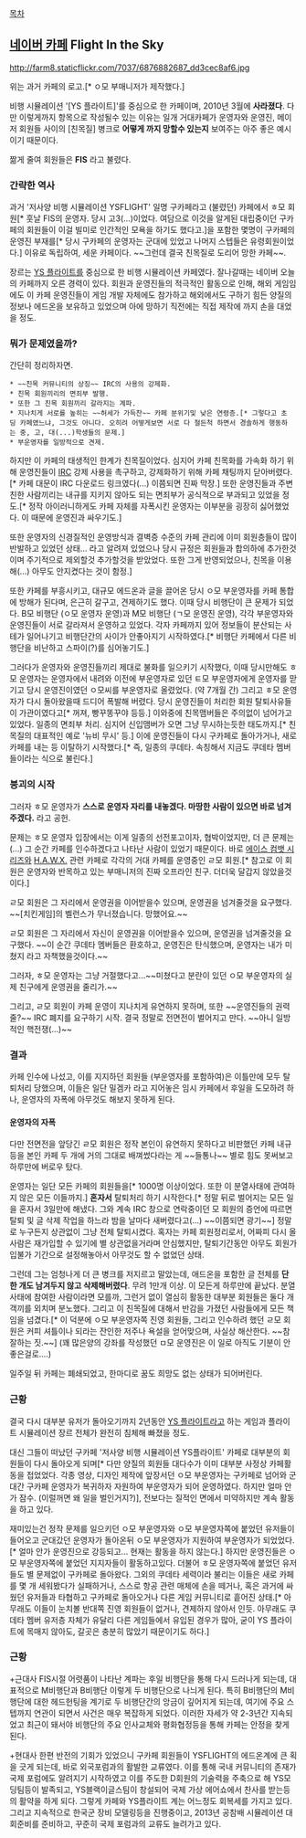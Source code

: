 [[목차]]

== [[네이버 카페]] Flight In the Sky ==
http://farm8.staticflickr.com/7037/6876882687_dd3cec8af6.jpg

위는 과거 카페의 로고.[* ㅇ모 부매니저가 제작했다.]

비행 시뮬레이션 '[YS 플라이트]'를 중심으로 한 카페이며, 2010년 3월에 '''사라졌다'''. 다만 이렇게까지 항목으로 작성될수 있는 이유는 일개 거대카페가 운영자와 운영진, 메이저 회원들 사이의 [친목질] 병크로 '''어떻게 까지 망할수 있는지''' 보여주는 아주 좋은 예시이기 때문이다.

짦게 줄여 회원들은 '''FIS''' 라고 불렸다.

=== 간략한 역사 ===
과거 '저사양 비행 시뮬레이션 YSFLIGHT' 일명 구카페라고 (불렸던) 카페에서 ㅎ모 회원[* 훗날 FIS의 운영자. 당시 고3(...)이었다. 여담으로 이것을 알게된 대립중이던 구카페의 회원들이 이걸 빌미로 인간적인 모욕을 하기도 했다고.]을 포함한 몇명이 구카페의 운영진 부재를[* 당시 구카페의 운영자는 군대에 있었고 나머지 스텝들은 유령회원이었다.] 이유로 독립하여, 세운 카페이다. ~~그런데 결국 친목질로 도리어 망한 카페~~. 

장르는 [[YS 플라이트]]를 중심으로 한 비행 시뮬레이션 카페였다. 잘나갈때는 네이버 오늘의 카페까지 오른 경력이 있다. 회원과 운영진들의 적극적인 활동으로 인해, 해외 게임임에도 이 카페 운영진들이 게임 개발 자체에도 참가하고 해외에서도 구하기 힘든 양질의 정보나 에드온을 보유하고 있었으며 아에 망하기 직전에는 직접 제작에 까지 손을 대었을 정도. 

=== 뭐가 문제였을까? ===
간단히 정리하자면.

 * ~~친목 커뮤니티의 상징~~ IRC의 사용의 강제화.
 * 친목 회원끼리의 면죄부 발행.
 * 또한 그 친목 회원끼리 갈라지는 계파.
 * 지나치게 서로를 높히는 ~~허세가 가득찬~~ 카페 분위기및 낮은 연령층.[* 그렇다고 초딩 카페였느냐, 그것도 아니다. 오히려 어떻게보면 서로 다 철든척 하면서 경솔하게 행동하는 중, 고, 대(...)학생들의 문제.]
 * 부운영자를 일방적으로 견제.

하지만 이 카페의 태생적인 한계가 친목질이었다. 심지어 카페 친목화를 가속화 하기 위해 운영진들이 [[IRC]] 강제 사용을 촉구하고, 강제화하기 위해 카페 채팅까지 닫아버렸다.[* 카페 대문이 IRC 다운로드 링크였다(...) 이쯤되면 진짜 막장.] 또한 운영진들과 주변 친한 사람끼리는 내규를 지키지 않아도 되는 면죄부가 공식적으로 부과되고 있었을 정도.[* 정작 아이러니하게도 카페 자체를 자폭시킨 운영자는 이부분을 굉장히 싫어했었다. 이 때문에 운영진과 싸우기도.] 

또한 운영자의 신경질적인 운영방식과 결벽증 수준의 카페 관리에 이미 회원층들이 많이 반발하고 있었던 상태... 라고 알려져 있었으나 당시 규정은 회원들과 합의하에 추가한것이며 주기적으로 제외할것 추가할것을 받았었다. 또한 그게 반영되었으나, 친목을 이용해(...) 아무도 안지켰다는 것이 함정.]

또한 카페를 부흥시키고, 대규모 에드온과 글을 끌어온 당시 ㅇ모 부운영자를 카페 통합에 방해가 된다며, 은근히 갈구고, 견제하기도 했다. 이때 당시 비행단이 큰 문제가 되었다. B모 비행단 (ㅇ모 운영자 운영)과 M모 비행단 (ㄱ모 운영진 운영), 각각 부운영자와 운영진들이 서로 갈라져서 운영하고 있었다. 각자 카페까지 있어 정보들이 분산되는 사테가 일어나기고 비행단간의 사이가 안좋아지기 시작하였다.[* 비행단 카페에서 다른 비행단을 비난하고 스파이(?)를 심어놓기도.]

그러다가 운영자와 운영진들끼리 제대로 불화를 일으키기 시작했다, 이때 당시만해도 ㅎ모 운영자는 운영자에서 내려와 이전에 부운영자로 있던 ㅌ모 부운영자에게 운영자를 맏기고 당시 운영진이였던 ㅇ모씨를 부운영자로 올렸었다. (약 7개월 간) 그리고 ㅎ모 운영자가 다시 돌아왔을때 드디어 폭발해 버렸다. 당시 운영진들이 처리한 회원 탈퇴사유들이 가관이였다고[* 꺼져, 빵꾸똥꾸야 등등.] 이와중에 친목맴버들은 주의없이 넘어가고 있었다. 일종의 면죄부 처리. 심지어 신입맴버가 오면 그냥 무시하는듯한 태도까지.[* 친목질의 대표적인 예로 '뉴비 무시' 등.] 이에 운영진들이 다시 구카페로 돌아가거나, 새로 카페를 내는 등 이탈하기 시작했다.[* 즉, 일종의 쿠데타. 속칭해서 지금도 쿠데타 멤버들이라는 식으로 불린다.] 

=== 붕괴의 시작 ===
그러자 ㅎ모 운영자가 '''스스로 운영자 자리를 내놓겠다. 마땅한 사람이 있으면 바로 넘겨주겠다.''' 라고 공헌.

문제는 ㅎ모 운영자 입장에서는 이게 일종의 선전포고이자, 협박이었지만, 더 큰 문제는(...) 그 순간 카페를 인수하겠다고 나타난 사람이 있었기 때문이다. 바로 [[에이스 컴뱃 시리즈]]와 [[H.A.W.X.]] 관련 카페로 각각의 거대 카페를 운영중인 ㄹ모 회원.[* 참고로 이 회원은 운영자와 반목하고 있는 부매니저의 진짜 오프라인 친구. 더더욱 달갑지 않았을것이다.] 

ㄹ모 회원은 그 자리에서 운영권을 이어받을수 있으며, 운영권을 넘겨줄것을 요구했다. ~~[치킨게임]의 벨런스가 무너졌습니다. 망했어요.~~

ㄹ모 회원은 그 자리에서 자신이 운영권을 이어받을수 있으며, 운영권을 넘겨줄것을 요구했다. 
~~이 순간 쿠데타 멤버들은 환호하고, 운영진은 탄식했으며, 운영자는 내가 미쳤지 라고 자책했을것이다.~~

그러자, ㅎ모 운영자는 그냥 거절했다고...~~미쳤다고 분란이 있던 ㅇ모 부운영자의 실제 친구에게 운영권을 줄리가.~~

그리고, ㄹ모 회원이 카페 운영이 지나치게 유연하지 못하며, 또한 ~~운영진들의 권력줄?~~ IRC 폐지를 요구하기 시작. 결국 정말로 전면전이 벌어지고 만다. ~~아니 일방적인 핵전쟁(...)~~

=== 결과 ===
카페 인수에 나섰고, 이를 지지하던 회원들 (부운영자를 포함하여)은 이틀만에 모두 탈퇴처리 당했으며, 이들은 일단 밀겜카 라고 지어놓은 임시 카페에서 후일을 도모하려 하나, 운영자의 자폭에 아무것도 해보지 못하게 된다.

==== 운영자의 자폭 ====
다만 전면전을 앞당긴 ㄹ모 회원은 정작 본인이 유연하지 못하다고 비판했던 카페 내규 등을 본인 카페 두 개에 거의 그대로 배껴썼다라는 게 ~~들통나~~ 별로 힘도 못써보고 하루만에 버로우 탔다.

운영자는 일단 모든 카페의 회원들을[* 1000명 이상이었다. 또한 이 분열사태에 관여하지 않은 모든 이들까지.] '''혼자서''' 탈퇴처리 하기 시작한다.[* 정말 뒤로 벌어지는 모든 일을 혼자서 3일만에 해냈다. 그와 계속 IRC 창으로 연락중이던 모 회원의 증언에 따르면 탈퇴 및 글 삭제 작업을 하느라 밤을 날마다 새버렸다고(...) ~~이쯤되면 광기~~] 정말로 누구든지 상관없이 그냥 전체 탈퇴시켰다. 혹자는 카페 회원정리로서, 어짜피 다시 올사람은 재가입할 수 있기에 별 상관없을거라며 안심했지만, 탈퇴기간동안 아무도 회원가입불가 기간으로 설정해놓아서 아무것도 할 수 없었던 상태. 

그런데 그는 엄청나게 더 큰 병크를 저지르고 말았는데, 애드온을 포함한 글 전체를 '''단 한 개도 남겨두지 않고 삭제해버렸다'''. 무려 1만개 이상. 이 모든게 하루만에 끝났다. 분열사태에 참여한 사람이라면 모를까, 그런거 없이 열심히 활동한 대부분 회원들은 둘다 개객끼를 외치며 분노했다. 그리고 이 친목질에 대해서 반감을 가졌던 사람들에게 모든 책임을 넘겼다.[* 이 덕분에 ㅇ모 부운영자쪽 진영 회원들, 그리고 인수하려 했던 ㄹ모 회원은 커피 셔틀이나 되라는 잔인한 저주나 욕설을 얻어맞으며, 사실상 해산한다. ~~참 잘하는 짓.~~]  
(꽤 많은양의 강좌를 작성했던 ㅁ모 운영진은 이 일로 아직도 기분이 안좋은걸로....)

일주일 뒤 카페는 폐쇄되었고, 한마디로 꿈도 희망도 없는 상태가 되어버린다. 

=== 근황 ===
결국 다시 대부분 유저가 돌아오기까지 2년동안 [[YS 플라이트]]라고 하는 게임과 플라이트 시뮬레이션 장르 전체가 완전히 침체해 빠졌을 정도. 

대신 그들이 떠났던 구카페 '저사양 비행 시뮬레이션 YS플라이트' 카페로 대부분의 회원들이 다시 돌아오게 되며[* 다만 양질의 회원들 대다수가 이미 대부분 사정상 카페활동을 접었었다. 각종 영상, 디자인 제작에 앞장서던 ㅇ모 부운영자는 구카페로 넘어와 군대간 구카페 운영자가 복귀하자 자원하여 부운영자가 되어 운영하였다. 하지만 얼마 안가 잠수. (이럴꺼면 왜 일을 벌인거지?)], 전보다는 질적인 면에서 미약하지만 계속 활동을 하고 있다.

재미있는건 정작 문제를 일으키던 ㅇ모 부운영자와 ㅇ모 부운영자쪽에 붙었던 유저들이 들어오고 군대갔던 운영자가 돌아온뒤 ㅇ모 부운영자가 지원하여 부운영자가 되었었다.[* 얼마 안가 운영진으로 강등되고... 현재는 활동을 하지 않는다.] 하지만 운영진들은 ㅇ모 부운영자쪽에 붙었던 지지자들이 활동하고있다. 더불어 ㅎ모 운영자쪽에 붙었던 유저들도 별 문제없이 구카페로 돌아왔다. 그외의 쿠데타 세력이라 불리는 이들은 새로 카페를 몇 개 세워봤다가 실패하거나, 스스로 항공 관련 매체에 손을 떼거나, 혹은 과거에 싸웠던 유저들과 타협하고 구카페로 돌아오거나 다른 게임 커뮤니티로 흩어진 상태.[* 아무래도 이들이 눈치볼 반대쪽 진영 회원들이 없거나, 견제하지 않아서 인듯. 아무래도 쿠데타 멤버 유저층 자체가 유달리 다른 게임들에서 유입된 경우가 많아, 굳이 YS 플라이트에 목매지 않아도, 갈곳은 충분히 많았기 때문이기도 하다.]

=== 근황 ===
+근대사
FIS시절 어렷품이 나타난 계파는 후일 비행단을 통해 다시 드러나게 되는데, 대표적으로 M비행단과 B비행단 이렇게 두 비행단으로 나늬게 된다. 특히 B비행단의 M비행단에 대한 헤드헌팅을 계기로 두 비행단간의 앙금이 깊어지게 되는데, 여기에 주요 스텝까지 연관이 되면서 사건은 매우 복잡하게 되었다. 이러한 자세가 약 2-3년간 지속되었고 최근이 돼서야 비행단의 주요 인사교체와 평화협정등을 통해 카페는 안정을 찾게 된다.

+현대사
한편 반전의 기회가 있었으니 구카페 회원들이 YSFLIGHT의 에드온계에 큰 획을 긋게 되는데, 바로 외국포럼과의 활발한 교류였다. 이를 통해 국내 커뮤니티의 존재가 국제 포럼에도 알려지기 시작하였고 이를 주도한 D회원의 기술력을 주축으로 해 YS모딩팀등이 발족되고, YS블랙이글스팀이 창설되어 국제 가상 에어쇼에서 찬사를 받는등의 활약을 하게 되다. 그렇게 카페와 YS플라이트 계는 어느정도 회복세를 가지고 있다. 그리고 지속적으로 한국군 장비 모델링등을 진행중이고, 2013년 공참배 시뮬레이션 대회준비를 준비하고, 꾸준히 국제 포럼과의 교류도 늘려가고 있다.
